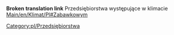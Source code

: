 '''Broken translation link'''{{en/-}}
Przedsiębiorstwa występujące w klimacie [[Main/en/Klimat/Pl#Zabawkowy]]m

[[Category:pl/Przedsiębiorstwa]]